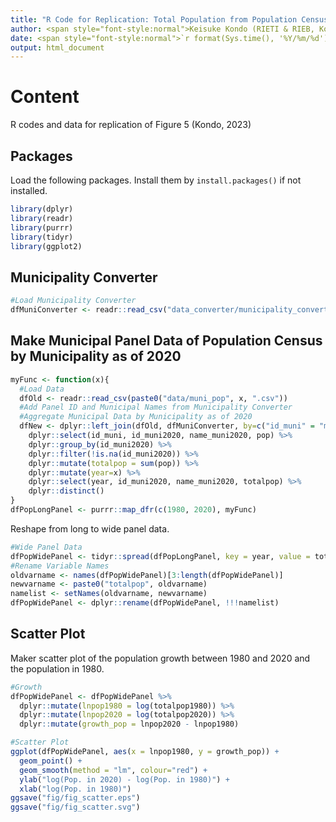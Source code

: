 ```yaml
---
title: "R Code for Replication: Total Population from Population Census"
author: <span style="font-style:normal">Keisuke Kondo (RIETI & RIEB, Kobe University)</span>
date: <span style="font-style:normal">`r format(Sys.time(), '%Y/%m/%d')`</span>
output: html_document
---
```


# Content

R codes and data for replication of Figure 5 (Kondo, 2023)

## Packages

Load the following packages. Install them by `install.packages()` if not installed.

```r
library(dplyr)
library(readr)
library(purrr)
library(tidyr)
library(ggplot2)
```

## Municipality Converter

```r
#Load Municipality Converter
dfMuniConverter <- readr::read_csv("data_converter/municipality_converter_en.csv")
```

## Make Municipal Panel Data of Population Census by Municipality as of 2020

```r
myFunc <- function(x){
  #Load Data
  dfOld <- readr::read_csv(paste0("data/muni_pop", x, ".csv"))
  #Add Panel ID and Municipal Names from Municipality Converter
  #Aggregate Municipal Data by Municipality as of 2020
  dfNew <- dplyr::left_join(dfOld, dfMuniConverter, by=c("id_muni" = "merge_id_muni")) %>%
    dplyr::select(id_muni, id_muni2020, name_muni2020, pop) %>%
    dplyr::group_by(id_muni2020) %>%
    dplyr::filter(!is.na(id_muni2020)) %>%
    dplyr::mutate(totalpop = sum(pop)) %>%
    dplyr::mutate(year=x) %>%
    dplyr::select(year, id_muni2020, name_muni2020, totalpop) %>%
    dplyr::distinct()
}
dfPopLongPanel <- purrr::map_dfr(c(1980, 2020), myFunc)
```

Reshape from long to wide panel data.

```r
#Wide Panel Data
dfPopWidePanel <- tidyr::spread(dfPopLongPanel, key = year, value = totalpop)
#Rename Variable Names
oldvarname <- names(dfPopWidePanel)[3:length(dfPopWidePanel)]
newvarname <- paste0("totalpop", oldvarname)
namelist <- setNames(oldvarname, newvarname)
dfPopWidePanel <- dplyr::rename(dfPopWidePanel, !!!namelist)
```

## Scatter Plot

Maker scatter plot of the population growth between 1980 and 2020 and the population in 1980.

```r
#Growth
dfPopWidePanel <- dfPopWidePanel %>%
  dplyr::mutate(lnpop1980 = log(totalpop1980)) %>%
  dplyr::mutate(lnpop2020 = log(totalpop2020)) %>%
  dplyr::mutate(growth_pop = lnpop2020 - lnpop1980)

#Scatter Plot
ggplot(dfPopWidePanel, aes(x = lnpop1980, y = growth_pop)) +
  geom_point() +
  geom_smooth(method = "lm", colour="red") +
  ylab("log(Pop. in 2020) - log(Pop. in 1980)") +
  xlab("log(Pop. in 1980)") 
ggsave("fig/fig_scatter.eps")
ggsave("fig/fig_scatter.svg")
```
